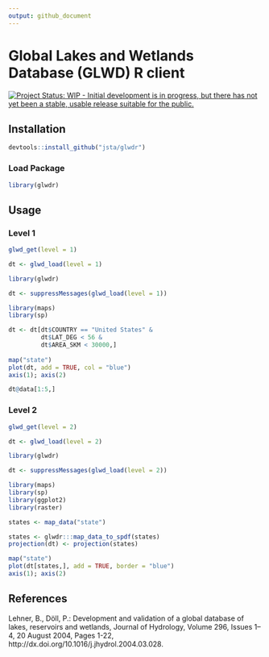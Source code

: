 ```yaml
---
output: github_document
---
```


<!-- README.md is generated from README.Rmd. Please edit that file -->

# Global Lakes and Wetlands Database (GLWD) R client 

[![Project Status: WIP - Initial development is in progress, but there has not yet been a stable, usable release suitable for the public.](http://www.repostatus.org/badges/latest/wip.svg)](http://www.repostatus.org/#wip)

## Installation

```r
devtools::install_github("jsta/glwdr")
```

### Load Package
```r
library(glwdr)
```

## Usage

### Level 1
```r
glwd_get(level = 1)

dt <- glwd_load(level = 1)
```

```r
library(glwdr)

dt <- suppressMessages(glwd_load(level = 1))
```

```r
library(maps)
library(sp)

dt <- dt[dt$COUNTRY == "United States" &
         dt$LAT_DEG < 56 &
         dt$AREA_SKM < 30000,] 
 
map("state")
plot(dt, add = TRUE, col = "blue")
axis(1); axis(2)
```

```r
dt@data[1:5,]
```

### Level 2

```r
glwd_get(level = 2)

dt <- glwd_load(level = 2)
```

```r
library(glwdr)

dt <- suppressMessages(glwd_load(level = 2))
```

```r
library(maps)
library(sp)
library(ggplot2)
library(raster)

states <- map_data("state")

states <- glwdr:::map_data_to_spdf(states)
projection(dt) <- projection(states)

map("state")
plot(dt[states,], add = TRUE, border = "blue")
axis(1); axis(2)
```


## References

Lehner, B., Döll, P.: Development and validation of a global
database of lakes, reservoirs and wetlands, Journal of Hydrology, Volume
296, Issues 1–4, 20 August 2004, Pages 1-22,
http://dx.doi.org/10.1016/j.jhydrol.2004.03.028.





